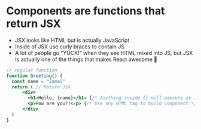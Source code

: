 # Components are functions that return JSX

- JSX looks like HTML but is actually JavaScript
- Inside of JSX use curly braces to contain JS
- A lot of people go "YUCK!" when they see HTML mixed into JS, 
    but JSX is actually one of the things that makes React awesome 🦄

```jsx
// regular function
function Greeting() {
  const name = "Jamal"
  return ( // Return JSX
      <div>
        <h1>Hello, {name}</h1> {/* Anything inside {} will execute as JS */}
        <p>How are you?!</p> {/* Use any HTML tag to build component */}
      </div>
  )
}
```